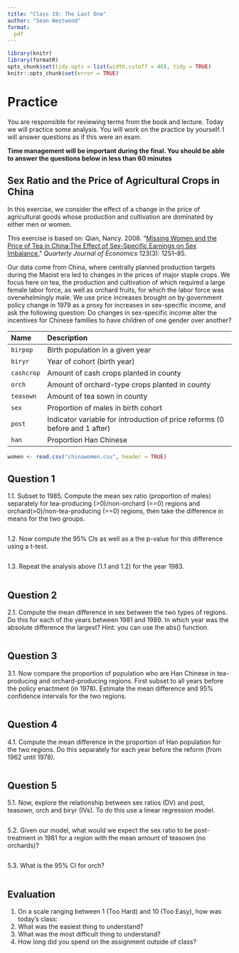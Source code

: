 ```yaml
---
title: "Class 19: The Last One"
author: "Sean Westwood"
format:
  pdf
---
```

```r
library(knitr)
library(formatR)
opts_chunk$set(tidy.opts = list(width.cutoff = 40), tidy = TRUE)
knitr::opts_chunk$set(error = TRUE)
```

# Practice

You are responsible for reviewing terms from the book and lecture.  Today we will practice some analysis.  You will work on the practice by yourself.  I will answer questions as if this were an exam.

**Time management will be important during the final.  You should be able to answer the questions below in less than 60 minutes**

## Sex Ratio and the Price of Agricultural Crops in China


In this exercise, we consider the effect of a change in the price of agricultural goods whose production and cultivation are dominated by either men or women. 

This exercise is based on: Qian, Nancy. 2008. “[Missing Women and the Price of Tea in China:The Effect of Sex-Specific Earnings on Sex Imbalance.](http://dx.doi.org/10.1162/qjec.2008.123.3.1251)” *Quarterly Journal of Economics* 123(3): 1251–85. 

Our data come from China, where centrally planned production targets during the Maoist era led to changes in the prices of major staple crops. We focus here on tea, the production and cultivation of which required a large female labor force, as well as orchard fruits, for which the labor force was overwhelmingly male.  We use price increases brought on by government policy change in 1979 as a proxy for increases in sex-specific income, and ask the following question: Do changes in sex-specific income alter the incentives for Chinese families to have
children of one gender over another? 

 Name                Description
 ------------------- ---------------------------------------------------------
 `birpop`            Birth population in a given year
 `biryr`             Year of cohort (birth year)
 `cashcrop`          Amount of cash crops planted in county
 `orch`              Amount of orchard-type crops planted in county
 `teasown`           Amount of tea sown in county 
 `sex`               Proportion of males in birth cohort
 `post`              Indicator variable for introduction of price reforms (0 before and 1 after)
 `han`               Proportion Han Chinese

```r
women <- read.csv("chinawomen.csv", header = TRUE)
```


## Question 1

1.1. Subset to 1985. Compute the mean sex ratio (proportion of males) separately for tea-producing (>0)/non-orchard (==0) regions and orchard(>0)/non-tea-producing (==0) regions, then take the difference in means for the two groups.

```r

```

1.2. Now compute the 95\% CIs as well as a the p-value for this difference using a t-test.

```r

```

1.3. Repeat the analysis above (1.1 and 1.2) for the year 1983.

```r

```

## Question 2

2.1. Compute the mean difference in sex between the two types of regions.  Do this for each of the years between 1981 and 1989.  In which year was the absolute difference the largest? Hint: you can use the abs() function.

```r

```

## Question 3

3.1. Now compare the proportion of population who are Han Chinese in tea-producing and orchard-producing regions.  First subset to all years before the policy enactment (in 1978). Estimate the mean difference and 95\% confidence intervals for the two regions.  

```r

```

## Question 4

4.1. Compute the mean difference in the proportion of Han population for the two regions.  Do this separately for each year before the reform (from 1962 until 1978). 

```r

```

## Question 5

5.1. Now, explore the relationship between sex ratios (DV) and post, teasown, orch and biryr (IVs).  To do this use a linear regression model.

```r

```

5.2. Given our model, what would we expect the sex ratio to be post-treatment in 1981 for a region with the mean amount of teasown (no orchards)?

```r

```

5.3. What is the 95% CI for orch?

```r

```

## Evaluation

1. On a scale ranging between 1 (Too Hard) and 10 (Too Easy), how was today's class: 
2. What was the easiest thing to understand?
3. What was the most difficult thing to understand?
4. How long did you spend on the assignment outside of class?


